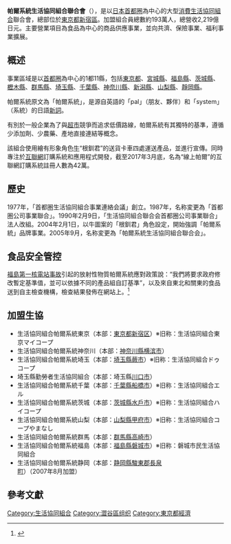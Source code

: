 '''帕爾系統生活協同組合聯合會'''（{{jpn|j=パルシステム生活協同組合連合会|kn=パルシステムせいかつきょうどうくみあいれんごうかい}}），是以[[首都圈_(日本)|日本首都圈]]為中心的大型[[消費生活協同組合|消費生活協同組合]]聯合會，總部位於[[東京都|東京都]][[新宿區|新宿區]]。加盟組合員總數約193萬人，總營收2,219億日元。主要營業項目為食品為中心的商品供應事業，並向共濟、保險事業、福利事業擴展。

== 概述 ==
事業區域是以[[首都圈|首都圈]]為中心的1都11縣，包括[[東京都|東京都]]、[[宮城縣|宮城縣]]、[[福島縣|福島縣]]、[[茨城縣|茨城縣]]、[[櫪木縣|櫪木縣]]、[[群馬縣|群馬縣]]、[[埼玉縣|埼玉縣]]、[[千葉縣|千葉縣]]、[[神奈川縣|神奈川縣]]、[[新潟縣|新潟縣]]、[[山梨縣|山梨縣]]、[[靜岡縣|靜岡縣]]。

帕爾系統原文為「帕爾系統」，是源自英語的「pal」（朋友、夥伴）和「system」（系統）的日語[[新詞|新詞]]。

有別於一般企業為了與[[超市|超市]]競爭而追求低價路線，帕爾系統有其獨特的基準，遵循少添加劑、少農藥、產地直接連結等概念。

該組合使用繪有形象角色[[牛|牛]]“根釧君”的送貨卡車四處運送產品，並進行宣傳。同時專注於[[互聯網|互聯網]]訂購系統和應用程式開發，截至2017年3月底，名為“線上帕爾”的互聯網訂購系統註冊人數為42萬。

== 歷史 ==
1977年，「首都圏生活協同組合事業連絡会議」創立。1987年，名称変更為「首都圏公司事業聯合」。1990年2月9日，「生活協同組合聯合会首都圈公司事業聯合」法人改組。2004年2月1日，以牛圖案的「根釧君」角色設定，開始強調「帕爾系統」品牌事業。2005年9月，名称変更為「帕爾系統生活協同組合聯合会」。

==食品安全管控==
[[福島第一核電站事故|福島第一核電站事故]]引起的放射性物質帕爾系統應對政策說：“我們將要求政府修改暫定基準值，並可以依據不同的產品組自訂基準”，以及來自東北和關東的食品 送到自主檢查機構，檢查結果發佈在網站上。<ref>{{Cite web |url=http://www.pal-system.co.jp/topics/radiation/ |title=放射性物質の食品汚染への対応について |access-date=2018-11-09 |archive-date=2016-12-04 |archive-url=https://web.archive.org/web/20161204020313/http://www.pal-system.co.jp/topics/radiation/ |dead-url=yes }}</ref>

==加盟生協==
* 生活協同組合帕爾系統東京（本部：[[東京都|東京都]][[新宿区|新宿区]]）※旧称：生活協同組合東京マイコープ
* 生活協同組合帕爾系統神奈川（本部：[[神奈川縣|神奈川縣]][[横滨市|横滨市]]）
* 生活協同組合帕爾系統埼玉（本部：[[埼玉縣|埼玉縣]][[蕨市|蕨市]]）※旧称：生活協同組合ドゥコープ
* 埼玉縣勤勞者生活協同組合（本部：埼玉縣[[川口市|川口市]]）
* 生活協同組合帕爾系統千葉（本部：[[千葉縣|千葉縣]][[船橋市|船橋市]]）※旧称：生活協同組合エル
* 生活協同組合帕爾系統茨城（本部：[[茨城縣|茨城縣]][[水戶市|水戶市]]）※旧称：生活協同組合ハイコープ
* 生活協同組合帕爾系統山梨（本部：[[山梨縣|山梨縣]][[甲府市|甲府市]]）※旧称：生活協同組合コープやまなし
* 生活協同組合帕爾系統群馬（本部：[[群馬縣|群馬縣]][[高崎市|高崎市]]）
* 生活協同組合帕爾系統福島（本部：[[福島縣|福島縣]][[磐城市|磐城市]]）※旧称：磐城市民生活協同組合
* 生活協同組合帕爾系統静岡（本部：[[静岡縣|静岡縣]][[駿東郡|駿東郡]][[長泉町|長泉町]]）（2007年8月加盟）

==參考文獻==
{{reflist}}

[[Category:生活協同組合|Category:生活協同組合]]
[[Category:澀谷區组织|Category:澀谷區组织]]
[[Category:東京都經濟|Category:東京都經濟]]